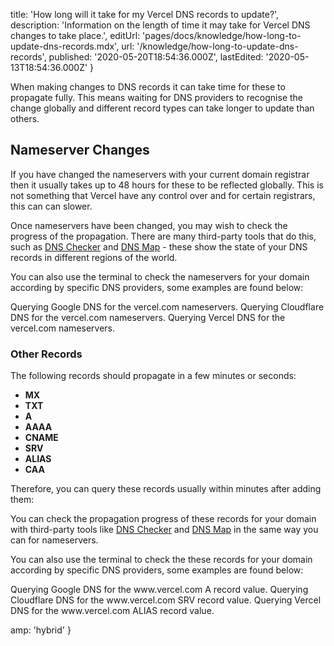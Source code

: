 
  title: 'How long will it take for my Vercel DNS records to update?',
  description:
    'Information on the length of time it may take for Vercel DNS changes to take place.',
  editUrl: 'pages/docs/knowledge/how-long-to-update-dns-records.mdx',
  url: '/knowledge/how-long-to-update-dns-records',
  published: '2020-05-20T18:54:36.000Z',
  lastEdited: '2020-05-13T18:54:36.000Z'
}

When making changes to DNS records it can take time for these to propagate fully. This means waiting for DNS providers to recognise the change globally and different record types can take longer to update than others.

## Nameserver Changes

If you have changed the nameservers with your current domain registrar then it usually takes up to 48 hours for these to be reflected globally. This is not something that Vercel have any control over and for certain registrars, this can can slower.

Once nameservers have been changed, you may wish to check the progress of the propagation. There are many third-party tools that do this, such as [DNS Checker](https://dnschecker.org/) and [DNS Map](https://dnsmap.io/) - these show the state of your DNS records in different regions of the world.

You can also use the terminal to check the nameservers for your domain according by specific DNS providers, some examples are found below:

<Snippet dark text="dig @8.8.8.8 +short NS vercel.com" />
<Caption>Querying Google DNS for the <InlineCode>vercel.com</InlineCode> nameservers.</Caption>

<Snippet dark text="dig @1.1.1.1 +short NS vercel.com" />
<Caption>Querying Cloudflare DNS for the <InlineCode>vercel.com</InlineCode> nameservers.</Caption>

<Snippet dark text="dig @8.8.8.8 +short NS vercel.com" />
<Caption>Querying Vercel DNS for the <InlineCode>vercel.com</InlineCode> nameservers.</Caption>

### Other Records

The following records should propagate in a few minutes or seconds:

- **MX**
- **TXT**
- **A**
- **AAAA**
- **CNAME**
- **SRV**
- **ALIAS**
- **CAA**

Therefore, you can query these records usually within minutes after adding them:

You can check the propagation progress of these records for your domain with third-party tools like [DNS Checker](https://dnschecker.org/) and [DNS Map](https://dnsmap.io/) in the same way you can for nameservers.

You can also use the terminal to check the these records for your domain according by specific DNS providers, some examples are found below:

<Snippet dark text="dig @8.8.8.8 +short A www.vercel.com" />
<Caption>Querying Google DNS for the <InlineCode>www.vercel.com</InlineCode> A record value.</Caption>

<Snippet dark text="dig @1.1.1.1 +short SRV www.vercel.com" />
<Caption>Querying Cloudflare DNS for the <InlineCode>www.vercel.com</InlineCode> SRV record value.</Caption>

<Snippet dark text="dig @a.zeit-world.com +short ALIAS www.vercel.com" />
<Caption>Querying Vercel DNS for the <InlineCode>www.vercel.com</InlineCode> ALIAS record value.</Caption>


  amp: 'hybrid'
}

